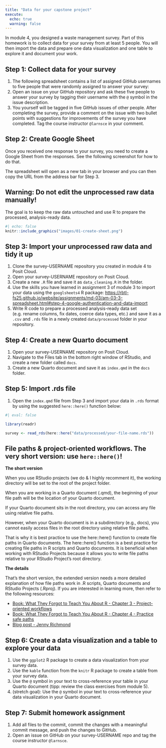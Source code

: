 ```yaml
---
title: "Data for your capstone project"
execute:
  echo: true
  warning: false
---
```


In module 4, you designed a waste management survey. Part of this homework is to collect data for your survey from at least 5 people. You will then import the data and prepare one data visualization and one table to explore it and document your work.

## Step 1: Collect data for your survey

1. The following spreadsheet contains a list of assigned GitHub usernames to five people that were randomly assigned to answer your survey: <LINK TODO>
2. Open an issue on your GitHub repository and ask these five people to answer your survey by tagging their username with the `@` symbol in the issue description.
3. You yourself will be tagged in five GitHub issues of other people. After completing the survey, provide a comment on the issue with two bullet points with suggestions for improvements of the survey you have completed. Tag the course instructor `@larnsce` in your comment.

## Step 2: Create Google Sheet

Once you received one response to your survey, you need to create a Google Sheet from the responses. See the following screenshot for how to do that. 

The spreadsheet will open as a new tab in your browser and you can then copy the URL from the address bar for Step 3.

::: {.callout-warning}
## Warning: Do not edit the unprocessed raw data manually!

The goal is to keep the raw data untouched and use R to prepare the processed, analysis-ready data.
:::
 
```r
#| echo: false 
knitr::include_graphics("images/01-create-sheet.png")
```

## Step 3: Import your unprocessed raw data and tidy it up 

1. Clone the survey-USERNAME repository you created in module 4 to Posit Cloud.
2. Open your survey-USERNAME repository on Posit Cloud.
3. Create a new `.R` file and save it as `data_cleaning.R` in the folder.
4. Use the skills you have learned in assignment 3 of module 3 to import your data using the `googlsheets4` R package: <https://rbtl-fs25.github.io/website/assignments/md-03/am-03-3-spreadsheet.html#step-4-google-authentication-and-data-import>
5. Write R code to prepare a processed analysis-ready data set (e.g. rename columns, fix dates, coerce data types, etc.) and save it as a `.csv` and `.rds` file in a newly created `data/processed` folder in your repository.

## Step 4: Create a new Quarto document

1. Open your survey-USERNAME repository on Posit Cloud.
3. Navigate to the Files tab in the bottom right window of RStudio, and create a new folder called `docs`.
4. Create a new Quarto document and save it as `index.qmd` in the `docs` folder.

## Step 5: Import .rds file

1. Open the `index.qmd` file from Step 3 and import your data in `.rds` format by using the suggested `here::here()` function below:

```r
#| eval: false

library(readr)

survey <- read_rds(here::here("data/processed/your-file-name.rds"))
```

::: {.callout-tip collapse=false}
## File paths & project-oriented workflows. The very short version: use `here::here()`!

**The short version**

When you use RStudio projects (we do & I highly recomment it), the working directory will be set to the root of the project folder.

When you are working in a Quarto document (.qmd), the beginning of your file path will be the location of your Quarto document.

If your Quarto document sits in the root directory, you can access any file using relative file paths.

However, when your Quarto document is in a subdirectory (e.g., docs), you cannot easily access files in the root directory using relative file paths.

That is why it is best practice to use the here::here() function to create file paths in Quarto documents. The here::here() function is a best practice for creating file paths in R scripts and Quarto documents. It is beneficial when working with RStudio Projects because it allows you to write file paths relative to your RStudio Project's root directory.

**The details**

That’s the short version, the extended version needs a more detailed explanation of how file paths work in .R scripts, Quarto documents and RStudio Projects (.Rproj). If you are interested in learning more, then refer to the following resources:

- [Book: What They Forgot to Teach You About R - Chapter 3 - Project-oriented workflows](https://rstats.wtf/projects)
- [Book: What They Forgot to Teach You About R - Chapter 4 - Practice safe paths](https://rstats.wtf/practice-safe-paths)
- [Blog post - Jenny Richmond](http://jenrichmond.rbind.io/post/how-to-use-the-here-package/)

:::

## Step 6: Create a data visualization and a table to explore your data

1. Use the `ggplot2` R package to create a data visualization from your survey data.
2. Use the `kable` function from the `knitr` R package to create a table from your survey data.
3. Use the `@` symbol in your text to cross-reference your table in your Quarto document (tipp: review the class exercises from module 5).
4. (stretch goal): Use the `@` symbol in your text to cross-reference your data visualization in your Quarto document.

## Step 7: Submit homework assignment

1. Add all files to the commit, commit the changes with a meaningful commit message, and push the changes to GitHub.
2. Open an issue on GitHub on your survey-USERNAME repo and tag the course instructor `@larnsce`.



